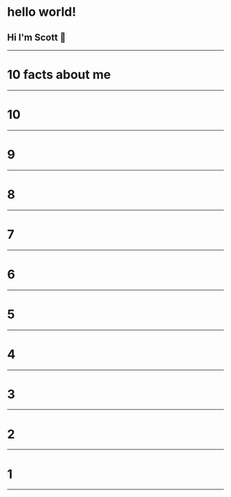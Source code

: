 # hello world! 

## Hi I'm Scott 👋

---
# 10 facts about me
---
# 10 
---
# 9 
---
# 8 
---
# 7 
---
# 6 
---
# 5 
---
# 4 
---
# 3 
---
# 2 
---
# 1 
---
